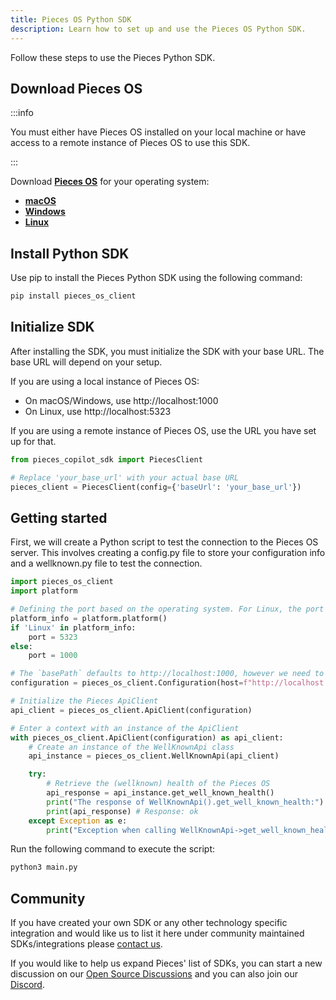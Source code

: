 ```yaml
---
title: Pieces OS Python SDK
description: Learn how to set up and use the Pieces OS Python SDK.
---
```


Follow these steps to use the Pieces Python SDK.

## Download Pieces OS

:::info

You must either have Pieces OS installed on your local machine or have access to a remote instance of Pieces OS to use this SDK.

:::

Download [**Pieces OS**](/installation-getting-started/pieces-os) for your operating system:

- [**macOS**](/installation-getting-started/macos)
- [**Windows**](/installation-getting-started/windows)
- [**Linux**](/installation-getting-started/linux)

## Install Python SDK

Use pip to install the Pieces Python SDK using the following command:

```sh
pip install pieces_os_client
```

## Initialize SDK

After installing the SDK, you must initialize the SDK with your base URL. The base URL will depend on your setup.

If you are using a local instance of Pieces OS:
- On macOS/Windows, use http://localhost:1000
- On Linux, use http://localhost:5323

If you are using a remote instance of Pieces OS, use the URL you have set up for that.

```python
from pieces_copilot_sdk import PiecesClient

# Replace 'your_base_url' with your actual base URL
pieces_client = PiecesClient(config={'baseUrl': 'your_base_url'})
```

## Getting started

First, we will create a Python script to test the connection to the Pieces OS server. This involves creating a config.py file to store your configuration info and a wellknown.py file to test the connection.

```python
import pieces_os_client
import platform

# Defining the port based on the operating system. For Linux, the port is 5323, and for macOS/Windows, the port is 1000.
platform_info = platform.platform()
if 'Linux' in platform_info:
    port = 5323
else:
    port = 1000

# The `basePath` defaults to http://localhost:1000, however we need to change it to the correct port based on the operating system.
configuration = pieces_os_client.Configuration(host=f"http://localhost:{port}")

# Initialize the Pieces ApiClient
api_client = pieces_os_client.ApiClient(configuration)

# Enter a context with an instance of the ApiClient
with pieces_os_client.ApiClient(configuration) as api_client:
    # Create an instance of the WellKnownApi class
    api_instance = pieces_os_client.WellKnownApi(api_client)

    try:
        # Retrieve the (wellknown) health of the Pieces OS
        api_response = api_instance.get_well_known_health()
        print("The response of WellKnownApi().get_well_known_health:")
        print(api_response) # Response: ok
    except Exception as e:
        print("Exception when calling WellKnownApi->get_well_known_health: %s\n" % e)
```

Run the following command to execute the script:

```sh
python3 main.py
```

## Community
If you have created your own SDK or any other technology specific integration and would like us to list it here under community maintained SDKs/integrations please [contact us](https://github.com/pieces-app/opensource/discussions).

If you would like to help us expand Pieces' list of SDKs, you can start a new discussion on our [Open Source Discussions](https://github.com/pieces-app/opensource/discussions) and you can also join our [Discord](https://discord.gg/getpieces).
